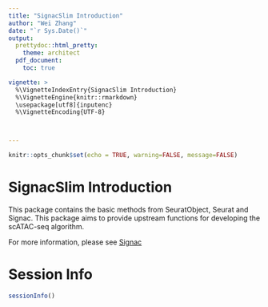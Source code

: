 ```yaml
---
title: "SignacSlim Introduction"
author: "Wei Zhang"
date: "`r Sys.Date()`"
output:
  prettydoc::html_pretty:
    theme: architect
  pdf_document:
    toc: true

vignette: >
  %\VignetteIndexEntry{SignacSlim Introduction}
  %\VignetteEngine{knitr::rmarkdown}
  \usepackage[utf8]{inputenc}
  %\VignetteEncoding{UTF-8}



---
```


```r
knitr::opts_chunk$set(echo = TRUE, warning=FALSE, message=FALSE)
```

# SignacSlim Introduction

This package contains the basic methods from SeuratObject, Seurat and Signac. This package aims to provide upstream functions for developing the scATAC-seq algorithm.

For more information, please see [Signac](https://satijalab.org/signac/)


# Session Info

```r
sessionInfo()
```
